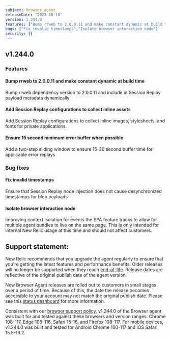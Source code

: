 ```yaml
---
subject: Browser agent
releaseDate: "2023-10-10"
version: 1.244.0
features: ["Bump rrweb to 2.0.0.11 and make constant dynamic at build time","Add Session Replay configurations to collect inline assets","Ensure 15 second minimum error buffer when possible"]
bugs: ["Fix invalid timestamps","Isolate browser interaction node"]
security: []
---
```


## v1.244.0

### Features

#### Bump rrweb to 2.0.0.11 and make constant dynamic at build time

Bump rrweb dependency version to 2.0.0.11 and include in Session Replay payload metadata dynamically

#### Add Session Replay configurations to collect inline assets

Add Session Replay configurations to collect inline images, stylesheets, and fonts for private applications.

#### Ensure 15 second minimum error buffer when possible

Add a two-step sliding window to ensure 15-30 second buffer time for applicable error replays

### Bug fixes

#### Fix invalid timestamps

Ensure that Session Replay node injection does not cause desynchronized timestamps for blob payloads

#### Isolate browser interaction node

Improving context isolation for events the SPA feature tracks to allow for multiple agent bundles to live on the same page. This is only intended for internal New Relic usage at this time and should not affect customers.

## Support statement:

New Relic recommends that you upgrade the agent regularly to ensure that you're getting the latest features and performance benefits. Older releases will no longer be supported when they reach [end-of-life](https://docs.newrelic.com/docs/browser/browser-monitoring/getting-started/browser-agent-eol-policy/). Release dates are reflective of the original publish date of the agent version.

New Browser Agent releases are rolled out to customers in small stages over a period of time. Because of this, the date the release becomes accessible to your account may not match the original publish date. Please see this [status dashboard](https://newrelic.github.io/newrelic-browser-agent-release/) for more information.

Consistent with our [browser support policy](https://docs.newrelic.com/docs/browser/new-relic-browser/getting-started/compatibility-requirements-browser-monitoring/#browser-types), v1.244.0 of the Browser agent was built for and tested against these browsers and version ranges: Chrome 108-117, Edge 108-116, Safari 15-16, and Firefox 108-117. For mobile devices, v1.244.0 was built and tested for Android Chrome 100-117 and iOS Safari 15.5-16.2.
